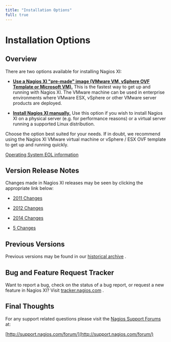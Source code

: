 ---
title: "Installation Options"
full: true
---

# Installation Options

## Overview

There are two options available for installing Nagios XI:

- [**Use a Nagios XI "pre-made" image (VMware VM, vSphere OVF Template or Microsoft VM).**](https://support.nagios.com/kb/article.php?id=16&show_category=83) This is the fastest way to get up and running with Nagios XI. The VMware machine can be used in enterprise environments where VMware ESX, vSphere or other VMware server products are deployed.

- [**Install Nagios XI manually.**](https://support.nagios.com/kb/article.php?id=17&show_category=83) Use this option if you wish to install Nagios XI on a physical server (e.g. for performance reasons) or a virtual server running a supported Linux distribution.

Choose the option best suited for your needs. If in doubt, we recommend using the Nagios XI VMware virtual machine or vSphere / ESX OVF template to get up and running quickly.

[Operating System EOL information](https://support.nagios.com/kb/article/upgrading-eol-operating-systems-on-a-nagios-system-900.html)

## Version Release Notes

Changes made in Nagios XI releases may be seen by clicking the appropriate link below:

- [2011 Changes](http://assets.nagios.com/downloads/nagiosxi/CHANGES-2011.TXT)
- [2012 Changes](http://assets.nagios.com/downloads/nagiosxi/CHANGES-2012.TXT)
- [2014 Changes](http://assets.nagios.com/downloads/nagiosxi/CHANGES-2014.TXT)
- [5 Changes](https://assets.nagios.com/downloads/nagiosxi/CHANGES-5.TXT)

### 

## Previous Versions

Previous versions may be found in our [historical archive](http://assets.nagios.com/downloads/nagiosxi/versions.php) .

## Bug and Feature Request Tracker

Want to report a bug, check on the status of a bug report, or request a new feature in Nagios XI? Visit [tracker.nagios.com](http://tracker.nagios.com) .

## Final Thoughts

For any support related questions please visit the [Nagios Support Forums](http://support.nagios.com/forum/) at:

[http://support.nagios.com/forum/](http://support.nagios.com/forum/)